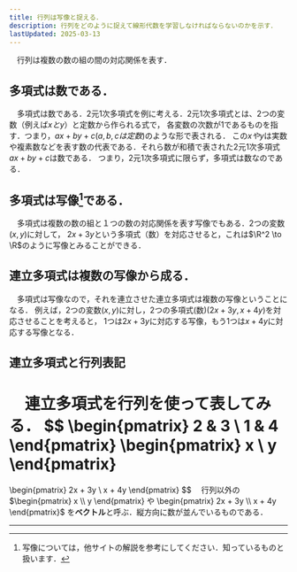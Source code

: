 ```yaml
---
title: 行列は写像と捉える．
description: 行列をどのように捉えて線形代数を学習しなければならないのかを示す．
lastUpdated: 2025-03-13
---
```




　行列は複数の数の組の間の対応関係を表す．

## 多項式は数である．
　多項式は数である．2元1次多項式を例に考える．2元1次多項式とは、2つの変数（例えば$xとy$）と定数から作られる式で，
各変数の次数が1であるものを指す．つまり，$ax+by+c (a,b,cは定数)$のような形で表される．
この$xやy$は実数や複素数などを表す数の代表である．それら数が和積で表された2元1次多項式$ax+by+c$は数である．
つまり，2元1次多項式に限らず，多項式は数なのである．

## 多項式は写像[^1]である．
　多項式は複数の数の組と１つの数の対応関係を表す写像でもある．2つの変数$(x,y)$に対して，
$2x+3y$という多項式（数）を対応させると，これは$\R^2 \to \R$のように写像とみることができる．
<ImageWithCaption 
    src={image_01}
    alt="多項式は写像である"
    figcaption="多項式は写像である"
    width="440"
    height="288"
/>

## 連立多項式は複数の写像から成る．
　多項式は写像なので，それを連立させた連立多項式は複数の写像ということになる．
例えば，2つの変数$(x,y)$に対し，2つの多項式(数)$(2x+3y, x+4y)$を対応させることを考えると，
1つは$2x+3y$に対応する写像，もう1つは$x+4y$に対応する写像となる．
<ImageWithCaption 
    src={image_02}
    alt="連立多項式は複数の写像である"
    figcaption="連立多項式は複数の写像である"
    width="440"
    height="288"
/>

## 連立多項式と行列表記
　連立多項式を行列を使って表してみる．
$$
\begin{pmatrix}
  2 & 3 \\
  1 & 4
\end{pmatrix}
\begin{pmatrix}
  x \\
  y
\end{pmatrix}
=
\begin{pmatrix}
  2x + 3y \\
  x + 4y
\end{pmatrix}
$$
　行列以外の$\begin{pmatrix} x \\ y \end{pmatrix} や \begin{pmatrix} 2x + 3y \\ x + 4y \end{pmatrix}$
を**ベクトル**と呼ぶ．縦方向に数が並んでいるものである．

---

[^1]:写像については，他サイトの解説を参考にしてください．知っているものと扱います．